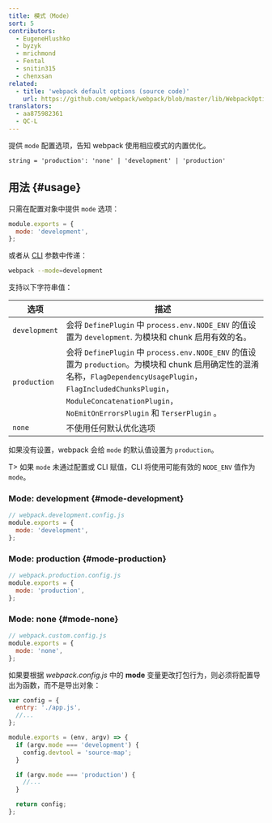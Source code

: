 ```yaml
---
title: 模式（Mode）
sort: 5
contributors:
  - EugeneHlushko
  - byzyk
  - mrichmond
  - Fental
  - snitin315
  - chenxsan
related:
  - title: 'webpack default options (source code)'
    url: https://github.com/webpack/webpack/blob/master/lib/WebpackOptionsDefaulter.js
translators:
  - aa875982361
  - QC-L
---
```


提供 `mode` 配置选项，告知 webpack 使用相应模式的内置优化。

`string = 'production': 'none' | 'development' | 'production'`

## 用法 {#usage}

只需在配置对象中提供 `mode` 选项：

```javascript
module.exports = {
  mode: 'development',
};
```

或者从 [CLI](/api/cli/) 参数中传递：

```bash
webpack --mode=development
```

支持以下字符串值：

选项                  | 描述
--------------------- | -----------------------
`development`         | 会将 `DefinePlugin` 中 `process.env.NODE_ENV` 的值设置为 `development`. 为模块和 chunk 启用有效的名。
`production`          | 会将 `DefinePlugin` 中 `process.env.NODE_ENV` 的值设置为 `production`。为模块和 chunk 启用确定性的混淆名称，`FlagDependencyUsagePlugin`，`FlagIncludedChunksPlugin`，`ModuleConcatenationPlugin`，`NoEmitOnErrorsPlugin` 和 `TerserPlugin` 。
`none`                | 不使用任何默认优化选项

如果没有设置，webpack 会给 `mode` 的默认值设置为 `production`。

T> 如果 `mode` 未通过配置或 CLI 赋值，CLI 将使用可能有效的 `NODE_ENV` 值作为 `mode`。

### Mode: development {#mode-development}

```js
// webpack.development.config.js
module.exports = {
  mode: 'development',
};
```

### Mode: production {#mode-production}

```js
// webpack.production.config.js
module.exports = {
  mode: 'production',
};
```

### Mode: none {#mode-none}

```js
// webpack.custom.config.js
module.exports = {
  mode: 'none',
};
```

如果要根据 *webpack.config.js* 中的 **mode** 变量更改打包行为，则必须将配置导出为函数，而不是导出对象：

```javascript
var config = {
  entry: './app.js',
  //...
};

module.exports = (env, argv) => {
  if (argv.mode === 'development') {
    config.devtool = 'source-map';
  }

  if (argv.mode === 'production') {
    //...
  }

  return config;
};
```
